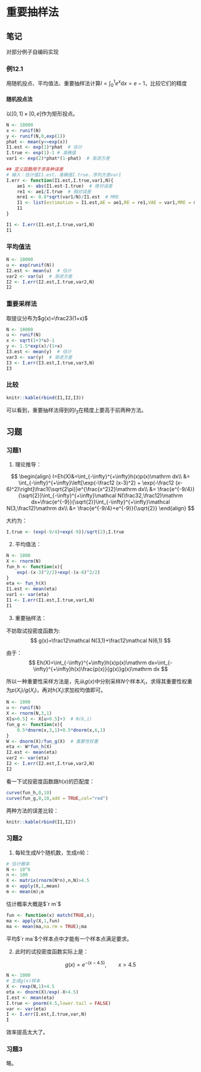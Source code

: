 # 重要抽样法 {#sim-impsamp}

## 笔记

对部分例子自编码实现

### 例12.1

用随机投点、平均值法、重要抽样法计算$I=\int_0^1e^x\mathrm dx=e-1$，比较它们的精度

#### 随机投点法{-}

以$[0,1]\times[0,e]$作为矩形投点。

```r
N <- 10000
x <- runif(N)
y <- runif(N,0,exp(1))
phat <- mean(y<=exp(x))
I1.est <- exp(1)*phat  # 估计
I.true <- exp(1)-1 # 准确值
var1 <- exp(2)*phat*(1-phat)  # 渐进方差

## 定义函数用于求各种误差
# 输入：估计值I1.est，准确值I.true，序列方差var1
I.err <- function(I1.est,I.true,var1,N){
    ae1 <- abs(I1.est-I.true)  # 绝对误差
    re1 <- ae1/I.true  # 相对误差
    mre1 <- 0.8*sqrt(var1/N)/I1.est  # MRE
    I1 <- list(estimation = I1.est,AE = ae1,RE = re1,VAE = var1,MRE = mre1)
    I1
}

I1 <- I.err(I1.est,I.true,var1,N)
I1
```

### 平均值法

```r
N <- 10000
u <- exp(runif(N))
I2.est <- mean(u)  # 估计
var2 <- var(u)  # 渐进方差
I2 <- I.err(I2.est,I.true,var2,N)
I2
```

### 重要采样法

取提议分布为$g(x)=\frac23(1+x)$

```r
N <- 10000
u <- runif(N)
x <- sqrt(1+3*u)-1
y <- 1.5*exp(x)/(1+x)
I3.est <- mean(y)  # 估计
var3 <- var(y)  # 渐进方差
I3 <- I.err(I3.est,I.true,var3,N)
I3
```

### 比较

```r
knitr::kable(rbind(I1,I2,I3))
```

可以看到，重要抽样法得到的$I_3$在精度上要高于前两种方法。

## 习题

### 习题1{-}

1. 理论推导：

$$
\begin{align}
I=Eh(X)&=\int_{-\infty}^{+\infty}h(x)p(x)\mathrm dx\\
&= \int_{-\infty}^{+\infty}\left[\exp(-\frac12 (x-3)^2) + \exp(-\frac12 (x-6)^2)\right]\frac1{\sqrt{2\pi}}e^{\frac{x^2}2}\mathrm dx\\
&= \frac{e^{-9/4}}{\sqrt{2}}\int_{-\infty}^{+\infty}\mathcal N(\frac32,\frac12)\mathrm dx+\frac{e^{-9}}{\sqrt{2}}\int_{-\infty}^{+\infty}\mathcal N(3,\frac12)\mathrm dx\\
&= \frac{e^{-9/4}+e^{-9}}{\sqrt{2}}
\end{align}
$$

大约为：

```r
I.true <- (exp(-9/4)+exp(-9))/sqrt(2);I.true
```

2. 平均值法：

```r
N <- 1000
X <- rnorm(N)
fun_h <- function(x){
    exp(-(x-3)^2/2)+exp(-(x-6)^2/2)
}
eta <- fun_h(X)
I1.est <- mean(eta)
var1 <- var(eta)
I1 <- I.err(I1.est,I.true,var1,N)
I1
```

3. 重要抽样法：

不妨取试投密度函数为:
$$
g(x)=\frac12\mathcal N(3,1)+\frac12\mathcal N(6,1)
$$

由于：
$$
Eh(X)=\int_{-\infty}^{+\infty}h(x)p(x)\mathrm dx=\int_{-\infty}^{+\infty}h(x)\frac{p(x)}{g(x)}g(x)\mathrm dx
$$

所以一种重要性采样方法是，先从$g(x)$中分别采样$N$个样本$X_i$，求得其重要性权重为$p(X_i)/g(X_i)$，再对$h(X_i)$求加权均值即可。

```r
N <- 1000
u <- runif(N)
X <- rnorm(N,3,1)
X[u>0.5] <- X[u>0.5]+3  # N(6,1)
fun_g <- function(x){
    0.5*dnorm(x,3,1)+0.5*dnorm(x,6,1)
}
W <- dnorm(X)/fun_g(X)  # 重要性权重
eta <- W*fun_h(X)
I2.est <- mean(eta)
var2 <- var(eta)
I2 <- I.err(I2.est,I.true,var2,N)
I2
```

看一下试投密度函数跟$h(x)$的匹配度：
```r
curve(fun_h,0,10)
curve(fun_g,0,10,add = TRUE,col="red")
```


两种方法的误差比较：
```r
knitr::kable(rbind(I1,I2))
```

### 习题2{-}
1. 每轮生成$N$个随机数，生成$n$轮：

```r
# 估计概率
N <- 10^6
n <- 100
X <- matrix(rnorm(N*n),n,N)>4.5
m <- apply(X,1,mean)
m <- mean(m);m
```

估计概率大概是$`r m`$

```r
fun <- function(x) match(TRUE,x);
ma <- apply(X,1,fun)
ma <- mean(ma,na.rm = TRUE);ma
```

平均$`r ma`$个样本点中才能有一个样本点满足要求。

2. 此时的试投密度函数实际上是：

$$
g(x) = e^{-(x-4.5)}, \qquad x>4.5
$$

```r
N <- 1000
# 生成g(x)样本
X <- rexp(N,1)+4.5
eta <- dnorm(X)/exp(-X+4.5)
I.est <- mean(eta)
I.true <- pnorm(4.5,lower.tail = FALSE)
var <- var(eta)
I <- I.err(I.est,I.true,var,N)
I
```

效率提高太大了。

### 习题3{-}

略。

